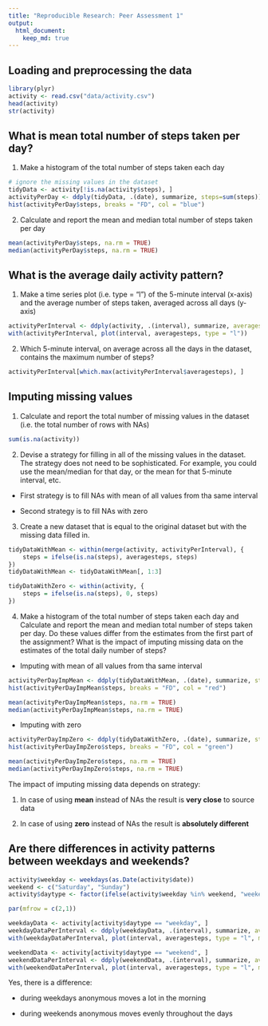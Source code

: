 ```yaml
---
title: "Reproducible Research: Peer Assessment 1"
output: 
  html_document:
    keep_md: true
---
```



## Loading and preprocessing the data

```r
library(plyr)
activity <- read.csv("data/activity.csv")
head(activity)
str(activity)
```

## What is mean total number of steps taken per day?

1. Make a histogram of the total number of steps taken each day

```r
# ignore the missing values in the dataset
tidyData <- activity[!is.na(activity$steps), ]
activityPerDay <- ddply(tidyData, .(date), summarize, steps=sum(steps))
hist(activityPerDay$steps, breaks = "FD", col = "blue")
```

2. Calculate and report the mean and median total number of steps taken per day

```r
mean(activityPerDay$steps, na.rm = TRUE)
median(activityPerDay$steps, na.rm = TRUE)
```

## What is the average daily activity pattern?

1. Make a time series plot (i.e. type = "l") of the 5-minute interval (x-axis) and the average number of steps taken, averaged across all days (y-axis)

```r
activityPerInterval <- ddply(activity, .(interval), summarize, averagesteps=round(mean(steps, na.rm = TRUE)))
with(activityPerInterval, plot(interval, averagesteps, type = "l"))
```

2. Which 5-minute interval, on average across all the days in the dataset, contains the maximum number of steps?

```r
activityPerInterval[which.max(activityPerInterval$averagesteps), ]
```

## Imputing missing values

1. Calculate and report the total number of missing values in the dataset (i.e. the total number of rows with NAs)

```r
sum(is.na(activity))
```

2. Devise a strategy for filling in all of the missing values in the dataset. The strategy does not need to be sophisticated. For example, you could use the mean/median for that day, or the mean for that 5-minute interval, etc.

* First strategy is to fill NAs with mean of all values from tha same interval

* Second strategy is to fill NAs with zero

3. Create a new dataset that is equal to the original dataset but with the missing data filled in.


```r
tidyDataWithMean <- within(merge(activity, activityPerInterval), {
    steps = ifelse(is.na(steps), averagesteps, steps)
})
tidyDataWithMean <- tidyDataWithMean[, 1:3]

tidyDataWithZero <- within(activity, {
    steps = ifelse(is.na(steps), 0, steps)
})
```

4. Make a histogram of the total number of steps taken each day and Calculate and report the mean and median total number of steps taken per day. Do these values differ from the estimates from the first part of the assignment? What is the impact of imputing missing data on the estimates of the total daily number of steps?

* Imputing with mean of all values from tha same interval

```r
activityPerDayImpMean <- ddply(tidyDataWithMean, .(date), summarize, steps=sum(steps))
hist(activityPerDayImpMean$steps, breaks = "FD", col = "red")
```
```r
mean(activityPerDayImpMean$steps, na.rm = TRUE)
median(activityPerDayImpMean$steps, na.rm = TRUE)
```

* Imputing with zero

```r
activityPerDayImpZero <- ddply(tidyDataWithZero, .(date), summarize, steps=sum(steps))
hist(activityPerDayImpZero$steps, breaks = "FD", col = "green")
```
```r
mean(activityPerDayImpZero$steps, na.rm = TRUE)
median(activityPerDayImpZero$steps, na.rm = TRUE)
```

The impact of imputing missing data depends on strategy:

1. In case of using **mean** instead of NAs the result is **very close** to source data

2. In case of using **zero** instead of NAs the result is **absolutely different**

## Are there differences in activity patterns between weekdays and weekends?

```r
activity$weekday <- weekdays(as.Date(activity$date))
weekend <- c("Saturday", "Sunday")
activity$daytype <- factor(ifelse(activity$weekday %in% weekend, "weekend", "weekday"))

par(mfrow = c(2,1))

weekdayData <- activity[activity$daytype == "weekday", ]
weekdayDataPerInterval <- ddply(weekdayData, .(interval), summarize, averagesteps=round(mean(steps, na.rm = TRUE)))
with(weekdayDataPerInterval, plot(interval, averagesteps, type = "l", main = "weekday"))

weekendData <- activity[activity$daytype == "weekend", ]
weekendDataPerInterval <- ddply(weekendData, .(interval), summarize, averagesteps=round(mean(steps, na.rm = TRUE)))
with(weekendDataPerInterval, plot(interval, averagesteps, type = "l", main = "weekend"))
```

Yes, there is a difference:

* during weekdays anonymous moves a lot in the morning

* during weekends anonymous moves evenly throughout the days 